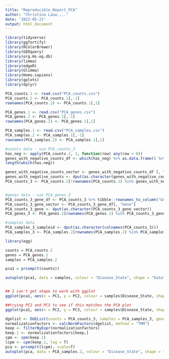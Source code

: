 ```yaml
---
title: "Reproducible_Report_PCA"
author: "Christina Lauw,..."
date: '2022-05-22'
output: html_document
---
```



```r
library(tidyverse)
library(ggfortify)
library(RColorBrewer)
library(GEOquery)
library(org.Hs.eg.db)
library(limma)
library(edgeR)
library(Glimma)
library(Homo.sapiens)
library(gplots)
library(dplyr)
```


```r
PCA_counts.1 <- read.csv("PCA_counts.csv") 
PCA_counts.2 <- PCA_counts.1[,-1]
rownames(PCA_counts.2) <- PCA_counts.1[,1]

PCA_genes.1 <- read.csv("PCA_genes.csv") 
PCA_genes.2 <- PCA_genes.1[,-1]
rownames(PCA_genes.2) <- PCA_genes.1[,1]

PCA_samples.1 <- read.csv("PCA_samples.csv") 
PCA_samples.2 <- PCA_samples.1[,-1]
rownames(PCA_samples.2) <- PCA_samples.1[,1]
```


```r
#counts data - use PCA_counts_3
has_neg <- apply(PCA_counts.2, 1, function(row) any(row < 0))
genes_with_negative_counts_df <- which(has_neg) %>% as.data.frame() %>% tibble::rownames_to_column("Gene")
length(which(has.neg))

genes_with_negative_counts_vector <- genes_with_negative_counts_df [, "Gene"]
genes_with_negative_counts <- dput(as.character(genes_with_negative_counts_vector))
PCA_counts_3 <- PCA_counts.2[!rownames(PCA_counts.2) %in% genes_with_negative_counts,]


#genes data - use PCA_genes_3
PCA_counts_3_gene_df <- PCA_counts_3 %>% tibble::rownames_to_column("Gene")
PCA_counts_3_gene_vector <- PCA_counts_3_gene_df[, "Gene"]
PCA_counts_3_gene <- dput(as.character(PCA_counts_3_gene_vector))
PCA_genes_3 <- PCA_genes.2[rownames(PCA_genes.2) %in% PCA_counts_3_gene,]

#samples data 
PCA_samples_3_sampleid <- dput(as.character(colnames(PCA_counts_3)))
PCA_samples_3 <- PCA_samples.2[rownames(PCA_samples.2) %in% PCA_samples_3_sampleid,]
```

```r
library(egg)

counts = PCA_counts.2 
genes = PCA_genes.2 
samples = PCA_samples.2 

pca1 = prcomp(t(counts))

```

```r
autoplot(pca1, data = samples, colour = "Disease_State", shape = "Data") + theme_article() + scale_colour_grey() 


## I can't get shape to work with ggplot
ggplot(pca1, aes(x = PC1, y = PC2, colour = samples$Disease_State, shape = PCA_samples.2$Data)) + geom_point(pch=15, cex=4)

##trying PC2 and PC3 to see if this matches the PCA plot
ggplot(pca1, aes(x = PC2, y = PC3, colour = samples$Disease_State, shape = PCA_samples.2$Data)) + geom_point(pch=15, cex=4)


```

```r
dgelist <- DGEList(counts = PCA_counts_3, samples = PCA_samples_3, genes = PCA_genes_3)
normalizationfactors <- calcNormFactors(dgelist, method = "TMM")
keep <- filterByExpr(normalizationfactors)
keep.1 <- normalizationfactors[keep,]
cpm <- cpm(keep.1)
lcpm <- cpm(keep.1, log = T)
pca <- prcomp(t(lcpm), scale=T)
autoplot(pca, data = PCA_samples.2, colour = "Disease_State", shape = "Data")
```